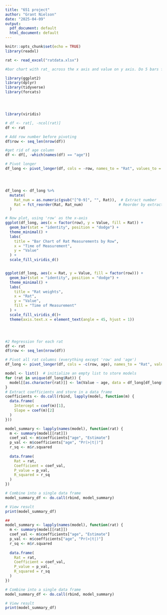 ```yaml
---
title: "651 project"
author: "Grant Nielson"
date: "2025-04-09"
output:
  pdf_document: default
  html_document: default
---
```


```r
knitr::opts_chunk$set(echo = TRUE)
library(readxl)

rat <- read_excel("ratdata.xlsx")

#bar chart with rat_ across the x axis and value on y axis. Do 5 bars for each rat 

library(ggplot2)
library(dplyr)
library(tidyverse)
library(forcats)




library(viridis)
```

```r
# df <- rat[, -ncol(rat)]
df <- rat

# Add row number before pivoting
df$row <- seq_len(nrow(df))

#get rid of age column
df <- df[, -which(names(df) == "age")]

# Pivot longer
df_long <- pivot_longer(df, cols = -row, names_to = "Rat", values_to = "Value")




df_long <- df_long %>%
  mutate(
    Rat_num = as.numeric(gsub("[^0-9]", "", Rat)),  # Extract number
    Rat = fct_reorder(Rat, Rat_num)                # Reorder by extracted number
  )

# Now plot, using 'row' as the x-axis
ggplot(df_long, aes(x = factor(row), y = Value, fill = Rat)) +
  geom_bar(stat = "identity", position = "dodge") +
  theme_minimal() +
  labs(
    title = "Bar Chart of Rat Measurements by Row",
    x = "Time of Measurement",
    y = "Value"
  ) +
  scale_fill_viridis_d()


ggplot(df_long, aes(x = Rat, y = Value, fill = factor(row))) +
  geom_bar(stat = "identity", position = "dodge") +
  theme_minimal() +
  labs(
    title = "Rat weights",
    x = "Rat",
    y = "Value",
    fill = "Time of Measurement"
  ) +
  scale_fill_viridis_d()+
  theme(axis.text.x = element_text(angle = 45, hjust = 1))





```

```r
#2 Regression for each rat
df <- rat
df$row <- seq_len(nrow(df))

# Pivot all rat columns (everything except 'row' and 'age')
df_long <- pivot_longer(df, cols = -c(row, age), names_to = "Rat", values_to = "Value")

model <- list()  # initialize an empty list to store models
for (rat in unique(df_long$Rat)) {
  model[[as.character(rat)]] <- lm(Value ~ age, data = df_long[df_long$Rat == rat, ])
}
# Extract coefficients and store in a data frame
coefficients <- do.call(rbind, lapply(model, function(m) {
  data.frame(
    Intercept = coef(m)[1],
    Slope = coef(m)[2]
  )
}))

model_summary <- lapply(names(model), function(rat) {
  m <- summary(model[[rat]])
  coef_val <- m$coefficients["age", "Estimate"]
  p_val <- m$coefficients["age", "Pr(>|t|)"]
  r_sq <- m$r.squared
  
  data.frame(
    Rat = rat,
    Coefficient = coef_val,
    P_value = p_val,
    R_squared = r_sq
  )
})

# Combine into a single data frame
model_summary_df <- do.call(rbind, model_summary)

# View result
print(model_summary_df)

##
model_summary <- lapply(names(model), function(rat) {
  m <- summary(model[[rat]])
  coef_val <- m$coefficients["age", "Estimate"]
  p_val <- m$coefficients["age", "Pr(>|t|)"]
  r_sq <- m$r.squared
  
  data.frame(
    Rat = rat,
    Coefficient = coef_val,
    P_value = p_val,
    R_squared = r_sq
  )
})

# Combine into a single data frame
model_summary_df <- do.call(rbind, model_summary)

# View result
print(model_summary_df)

```

